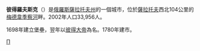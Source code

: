 {{coord|52.3167|N|45.3833|E|display=title}}
'''彼得羅夫斯克'''（{{lang-ru|Петро́вск}}）是[[俄羅斯|俄羅斯]][[薩拉托夫州|薩拉托夫州]]的一個城市，位於[[薩拉托夫|薩拉托夫]]西北104公里的[[梅德韋季察河|梅德韋季察河]]畔。2002年人口33,956人。

1698年建立堡壘，翌年以[[彼得大帝|彼得大帝]]為名。1780年建市。

{{薩拉托夫州城市}}

[[Category:薩拉托夫州城市|П]]